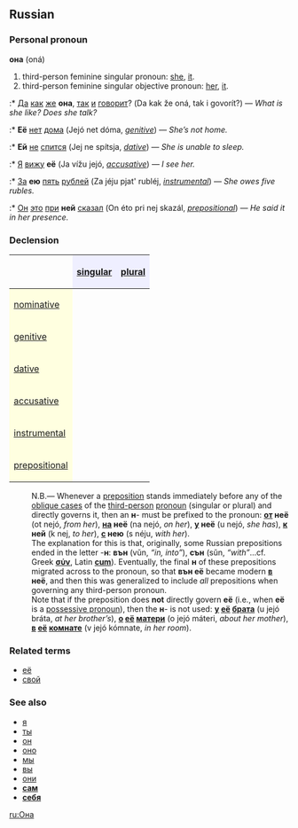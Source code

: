 ==Russian==
===Personal pronoun===
'''она''' (oná)

# third-person feminine singular pronoun: [[she]], [[it]].
# third-person feminine singular objective pronoun: [[her]], [[it]].
:* [[Да]] [[как]] [[же]] '''она''', [[так]] [[и]] [[говорить|говорит]]? (Da kak že oná, tak i govorít?) — ''What is she like? Does she talk?''
:* '''Её''' [[нет]] [[дом|дома]] (Jejó net dóma, ''[[genitive]]'') — ''She’s not home.''
:* '''Ей''' [[не]] [[спать|спится]] (Jej ne spítsja, ''[[dative]]'') — ''She is unable to sleep.''
:* [[Я]] [[видеть|вижу]] '''её''' (Ja vížu jejó, ''[[accusative]]'') — ''I see her.''
:* [[За]] '''ею''' [[пять]] [[рубль|рублей]] (Za jéju pjat' rubléj, ''[[instrumental]]'') — ''She owes five rubles.''
:* [[Он]] [[этот|это]] [[при]] '''ней''' [[говорить|сказал]] (On éto pri nej skazál, ''[[prepositional]]'') — ''He said it in her presence.''

===Declension===

{| border="1" cellpadding="4" cellspacing="0"
!
! style="background-color: #EFEFFF" align="center"|[[singular]]
! style="background-color: #EFEFFF" align="center"|[[plural]]
|-
! style="background-color: #FFFFE0" align="left"|[[nominative case|nominative]]
| align="center"|{{Unicode|она́}}
| align="center"|{{Unicode|они́}}
|-
! style="background-color: #FFFFE0" align="left"|[[genitive case|genitive]]
| align="center"|{{Unicode|её}}
| align="center"|{{Unicode|их}}
|-
! style="background-color: #FFFFE0" align="left"|[[dative case|dative]]
| align="center"|{{Unicode|ей}}
| align="center"|{{Unicode|им}}
|-
! style="background-color: #FFFFE0" align="left"|[[accusative case|accusative]]
| align="center"|{{Unicode|её}}
| align="center"|{{Unicode|их}}
|-
! style="background-color: #FFFFE0" align="left"|[[instrumental case|instrumental]]
| align="center"|{{Unicode|е́ю / ей}}
| align="center"|{{Unicode|и́ми}}
|-
! style="background-color: #FFFFE0" align="left"|[[prepositional case|prepositional]]
| align="center"|{{Unicode|о не́й}}
| align="center"|{{Unicode|о ни́х}}
|}


:N.B.— Whenever a [[preposition]] stands immediately before any of the [[oblique case]]s of the [[third-person]] [[pronoun]] (singular or plural) and directly governs it, then an '''н'''- must be prefixed to the pronoun: '''[[от]] неё''' (ot nejó, ''from her''), '''[[на]] неё''' (na nejó, ''on her''), '''[[у]] неё''' (u nejó, ''she has''), '''[[к]] ней''' (k nej, ''to her''), '''[[с]] нею''' (s néju, ''with her'').
:The explanation for this is that, originally, some Russian prepositions ended in the letter -'''н''': '''вън''' (vŭn, ''“in, into”''), '''сън''' (sŭn, ''“with”''...cf. Greek '''[[σύν]]''', Latin '''[[cum]]'''). Eventually, the final '''н''' of these prepositions migrated across to the pronoun, so that '''вън её''' became modern '''[[в]] неё''', and then this was generalized to include ''all'' prepositions when governing any third-person pronoun.
:Note that if the preposition does '''not''' directly govern '''её''' (i.e., when '''её''' is a [[possessive pronoun]]), then the '''н'''- is not used: '''[[у]] [[её]] [[брат|брата]]''' (u jejó bráta, ''at her brother’s''), '''[[о]] [[её]] [[мать|матери]]''' (o jejó máteri, ''about her mother''), '''[[в]] [[её]] [[комната|комнате]]''' (v jejó kómnate, ''in her room'').

===Related terms===
*[[её]]
*[[свой]]

===See also===
*[[я]]
*[[ты]]
*[[он]]
*[[оно]]
*[[мы]]
*[[вы]]
*[[они]]
*'''[[сам]]'''
*'''[[себя]]'''

[[ru:Она]]